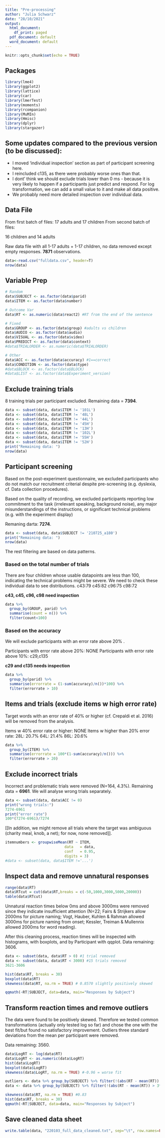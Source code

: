 ```yaml
---
title: "Pre-processing"
author: "Julia Schwarz"
date: "28/10/2021"
output:
  html_document:
    df_print: paged
  pdf_document: default
  word_document: default
---
```


```r
knitr::opts_chunk$set(echo = TRUE)
```



## Packages

```r
library(lme4)
library(ggplot2)
library(lattice)
library(car)
library(lmerTest)
library(moments)
library(rcompanion)
library(MuMIn)
library(Hmisc)
library(dplyr)
library(stargazer)
```

## Some updates compared to the previous version (to be discussed):
- I moved 'individual inspection' section as part of participant screening here.
- I reincluded c135, as there were probably worse ones than that.
- I dont' think we should exclude trials lower than 0 ms - because it is very likely to happen if a participants just predict and respond. For log transformation, we can add a small value to it and make all data positive. 
- We probably need more detailed inspection over individual data.

## Data File

From first batch of files: 17 adults and 17 children
From second batch of files: 

16 children and 14 adults

Raw data file with all 1-17 adults + 1-17 children, no data removed except empty responses. **7871** observations. 

```r
data<-read.csv("fulldata.csv", header=T) 
nrow(data)
```

## Variable Prep

```r

# Random 
data$SUBJECT <- as.factor(data$parid)
data$ITEM <- as.factor(data$number)

# Outcome Var
data$RT <- as.numeric(data$react2) #RT from the end of the sentence

# Fixed
data$GROUP <- as.factor(data$group) #adults vs children
data$AUDIO <- as.factor(data$audio) 
data$VISUAL <- as.factor(data$video)
data$PREDICT <- as.factor(data$context)
#data$TRIALORDER <- as.numeric(data$TRIALORDER)

# Other
data$ACC <- as.factor(data$accuracy) #1==correct
data$CONDITION <- as.factor(data$type)
#data$BLOCK <- as.factor(data$BLOCK)
#data$LIST <- as.factor(data$Experiment_version)

```

## Exclude training trials

8 training trials per participant excluded. Remaining data = **7394**.

```r
data <- subset(data, data$ITEM != '101L')
data <- subset(data, data$ITEM != '48L')
data <- subset(data, data$ITEM != '44L')
data <- subset(data, data$ITEM != '45H')
data <- subset(data, data$ITEM != '13H')
data <- subset(data, data$ITEM != '102L')
data <- subset(data, data$ITEM != '55H')
data <- subset(data, data$ITEM != '52H')
print("Remaining data: ")
nrow(data)
```

## Participant screening

Based on the post-experiment questionnaire, we excluded participants who do not match our recruitment criterial despite pre-screening (e.g. dyslexia, cf. Data collection procedures). 

Based on the quality of recording, we excluded participants reporting low commitment to the task (irrelevant speaking, background noise), any major misunderstandings of the instructions, or significant technical problems (e.g. with the experiment display)

Remaning darta: **7274**.

```r
data <- subset(data, data$SUBJECT != '210725_a180')
print("Remaining data: ")
nrow(data)
```

The rest filtering are based on data patterns.

### Based on the total number of trials
There are four children whose usable datapoints are less than 100, indicating the technical problems might be severe. We need to check these individual data to see distributions.
c43:79
c45:82
c96:75
c98:72

**c43, c45, c96, c98 need inspection**

```r
data %>%
  group_by(GROUP, parid) %>%
  summarise(count = n()) %>%
  filter(count<100)
```


### Based on the accuracy
We will exclude participants with an error rate above 20% . 

Participants with error rate above 20%: NONE
Participants with error rate above 10%: c29,c135

**c29 and c135 needs inspection**


```r
data %>%
  group_by(parid) %>%
  summarise(errorrate = (1-sum(accuracy)/n())*100) %>%
  filter(errorrate > 10)
```

## Items and trials (exclude items w high error rate)

Target words with an error rate of 40% or higher (cf. Crepaldi et al. 2016) will be removed from the analysis. 

Items w 40% error rate or higher: NONE
Items w higher than 20% error rate: 
28L: 20.7%
64L: 21.4%
86L: 20.6%
```r
data %>%
  group_by(ITEM) %>%
  summarise(errorrate = 100*(1-sum(accuracy)/n())) %>%
  filter(errorrate > 20)
```

## Exclude incorrect trials

Incorrect and problematic trials were removed (N=164, 4.3%). Remaining data = **6961**.
We will analyse wrong trials separately.

```r
data <- subset(data, data$ACC != 0)
print("wrong trials:")
7274-6961
print("error rate")
100*(7274-6961)/7274
```



[[In addition, we might remove all trials where the target was ambiguous (charity meal, knob, a net); for now, none removed]].

```r
itemnumbers <- groupwiseMean(RT ~ ITEM,
                           data   = data,
                           conf   = 0.95,
                           digits = 3)
#data <- subset(data, data$ITEM !='...') 
```



## Inspect data and remove unnatural responses
```r
range(data$RT)
data$RTcut = cut(data$RT,breaks = c(-50,1000,3000,5000,20000))
table(data$RTcut)
```

Unnatural reaction times below 0ms and above 3000ms were removed since they indicate insufficient attention (N=22; Fairs & Strijkers allow 2000ms for picture naming; Vogt, Hauber, Kuhlen & Rahman allowed 3000ms for picture naming from onset; Kessler, Treiman & Mullennix allowed 2000ms for word reading). 

After this cleaning process, reaction times will be inspected with histograms, with boxplots, and by Participant with qqplot. 
Data remaining: 3606.

```r
data <- subset(data, data$RT > 0) #1 trial removed
data <- subset(data, data$RT < 3000) #15 trials removed
3621-3606

hist(data$RT, breaks = 30)
boxplot(data$RT)
skewness(data$RT, na.rm = TRUE) # 0.8570 slightly positively skewed

qqmath(~RT|SUBJECT, data=data, main="Responses by Subject")

```



## Transform reaction times and remove outliers

The data were found to be positively skewed. Therefore we tested common transformations (actually only tested log so far) and chose the one with the best fit/but found no satisfactory improvement. Outliers three standard deviations from the mean per participant were removed.

Data remaining: 3560.

```r

data$LogRT <- log(data$RT)
data$LogRT <- as.numeric(data$LogRT)
hist(data$LogRT)
boxplot(data$LogRT)
skewness(data$LogRT, na.rm = TRUE) #-0.96 = worse fit

outliers <- data %>% group_by(SUBJECT) %>% filter(!(abs(RT - mean(RT)) < 3*sd(RT))) #46 obs.
data <- data %>% group_by(SUBJECT) %>% filter(!(abs(RT - mean(RT)) > 3*sd(RT)))

skewness(data$RT, na.rm = TRUE) #0.83
hist(data$RT, breaks = 30)
qqmath(~RT|SUBJECT, data=data, main="Responses by Subject")

```



## Save cleaned data sheet

```r
write.table(data, "220103_full_data_cleaned.txt", sep="\t", row.names=FALSE)
```



